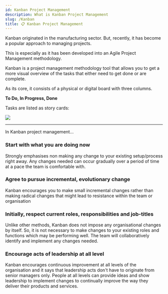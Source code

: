 ```yaml
---
id: Kanban Project Management
description: What is Kanban Project Management
slug: /Kanban
title: 📋 Kanban Project Management
---
```



Kanban originated in the manufacturing sector. But, recently, it has become a popular approach to managing projects. 

This is especially as it has been developed into an Agile Project Management methodology. 


Kanban is a project management methodology tool that allows you to get a more visual overview of the tasks that either need to get done or are complete. 


As its core, it consists of a physical or digital board with three columns. 


**To Do, In Progress, Done**


Tasks are listed as story cards:


![](/img/kanban.png)

---

In Kanban project management...

### Start with what you are doing now

Strongly emphasises non making any change to your existing setup/process right away. Any changes needed can occur gradually over a period of time at a pace the team is comfortable with. 

### Agree to pursue incremental, evolutionary change

Kanban encourages you to make small incremental changes rather than making radical changes that might lead to resistance within the team or organisation

### Initially, respect current roles, responsibilities and job-titles

Unlike other methods, Kanban does not impose any organisational changes by itself. So, it is not necessary to make changes to your existing roles and functions which may be performing well. The team will collaboratively identify and implement any changes needed. 

### Encourage acts of leadership at all level

Kanban encourages continuous improvement at all levels of the organisation and it says that leadership acts don't have to originate from senior managers only. People at all levels can provide ideas and show leadership to implement changes to continually improve the way they deliver their products and services.